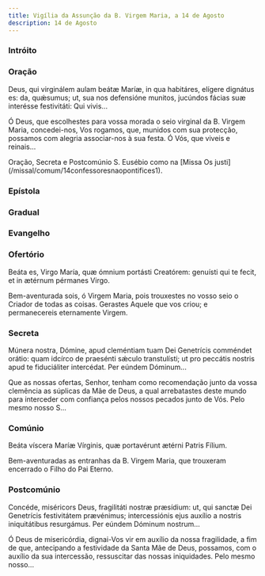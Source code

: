 ```yaml
---
title: Vigília da Assunção da B. Virgem Maria, a 14 de Agosto
description: 14 de Agosto
---
```



### Intróito

<LinkCard
  href="/missal/comum/21virgemnaomartir2#intróito"
  title="Virgem não Mártir - Missa Vultum tuum"
/>

### Oração

<div class="side-by-side not-content">

Deus, qui virginálem aulam beátæ Maríæ, in qua habitáres, elígere dignátus es: da, quǽsumus; ut, sua nos defensióne munitos, jucúndos fácias suæ interésse festivitáti: Qui vivis...

Ó Deus, que escolhestes para vossa morada o seio virginal da B. Virgem Maria, concedei-nos, Vos rogamos, que, munidos com sua protecção, possamos com alegria associar-nos à sua festa. Ó Vós, que viveis e reinais...

</div>

<aside>
  Oração, Secreta e Postcomúnio S. Eusébio como na [Missa Os
  justi](/missal/comum/14confessoresnaopontifices1).
</aside>

### Epístola

<LinkCard
  href="/missal/santos/07-16-1#epístola"
  title="B. Virgem Maria do Monte Carmelo"
/>

### Gradual

<LinkCard
  href="/missal/santos/07-02#gradual"
  title="Visitação da B. Virgem Maria"
/>

### Evangelho

<LinkCard
  href="/missal/comum/26festasmaria1#evangelho"
  title="Festas da B. Virgem Maria - Missa Salve, sancta Parens"
/>

### Ofertório

<div class="side-by-side not-content">

Beáta es, Virgo María, quæ ómnium portásti Creatórem: genuísti qui te fecit, et in ætérnum pérmanes Virgo.

Bem-aventurada sois, ó Virgem Maria, pois trouxestes no vosso seio o Criador de todas as coisas. Gerastes Aquele que vos criou; e permanecereis eternamente Virgem.

</div>

### Secreta

<div class="side-by-side not-content">

Múnera nostra, Dómine, apud cleméntiam tuam Dei Genetrícis comméndet orátio: quam idcírco de praesénti sǽculo transtulísti; ut pro peccátis nostris apud te fiduciáliter intercédat. Per eúndem Dóminum...

Que as nossas ofertas, Senhor, tenham como recomendação junto da vossa clemência as súplicas da Mãe de Deus, a qual arrebatastes deste mundo para interceder com confiança pelos nossos pecados junto de Vós. Pelo mesmo nosso S...

</div>

### Comúnio

<div class="side-by-side not-content">

Beáta víscera Maríæ Vírginis, quæ portavérunt ætérni Patris Fílium.

Bem-aventuradas as entranhas da B. Virgem Maria, que trouxeram encerrado o Filho do Pai Eterno.

</div>

### Postcomúnio

<div class="side-by-side not-content">

Concéde, miséricors Deus, fragilitáti nostræ præsídium: ut, qui sanctæ Dei Genetrícis festivitátem prævénimus; intercessiónis ejus auxílio a nostris iniquitátibus resurgámus. Per eúndem Dóminum nostrum...

Ó Deus de misericórdia, dignai-Vos vir em auxílio da nossa fragilidade, a fim de que, antecipando a festividade da Santa Mãe de Deus, possamos, com o auxílio da sua intercessão, ressuscitar das nossas iniquidades. Pelo mesmo nosso...

</div>
